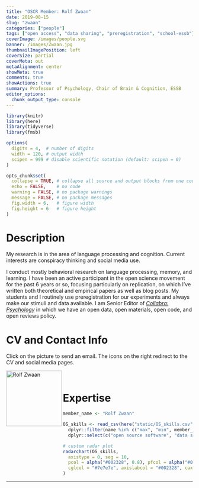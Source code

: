 ```yaml
---
title: "OSCR Member: Rolf Zwaan"
date: 2019-08-15
slug: "zwaan"
categories: ["people"]
tags: ["open access", "data sharing", "preregistration", "school-essb"] # top 3 categories + unique + school
coverImage: /images/people.svg
banner: /images/Zwaan.jpg
thumbnailImagePosition: left
coverSize: partial
coverMeta: out
metaAlignment: center
showMeta: true
comments: true
showActions: true
summary: Professor of Psychology, Chair of Brain & Cognition, ESSB
editor_options: 
  chunk_output_type: console
---
```


```r

library(knitr)
library(here)
library(tidyverse)
library(fmsb)

options(
  digits = 4,  # number of digits
  width = 120, # output width
  scipen = 999 # disable scientific notation (default: scipen = 0)
)

opts_chunk$set(
  collapse = TRUE, # collapse all source and output blocks from one code chunk into a single block
  echo = FALSE,    # no code
  warning = FALSE, # no package warnings
  message = FALSE, # no package messages
  fig.width = 6,   # figure width
  fig.height = 6   # figure height
)

```

# Description

My research is in the area of language processing and cognition. Current interests are conspiracy thinking and social media use.

I conduct mostly behavioral research on language processing, memory, and learning. I have been an active participant in the open science movement for the past 6 years or so, focusing particularly on replication, on which I've written both theoretical and empirical papers as well as blog posts. My students and I routinely use preregistration for our experiments and always make our stimuli and data available. I am Senior Editor of [_Collabra: Psychology_](https://www.collabra.org/) in which we have an open data, open materials, open code, and open reviews policy.

# CV and Contact Info

Click on the picture to send an email. The icons on the right redirect to the CV and social media pages.

<!-- EMAIL -->
<p>
  <a href="mailto:zwaan@essb.eur.nl">
  <img border="0" alt="Rolf Zwaan" src="/images/Zwaan.jpg" width="150" height="150" align="left">
  </a>
</p>

<!-- CV -->
<p align="center">
  <a href="https://www.eur.nl/people/rolf-zwaan" class="fa fa-file fa-2x" style="color:#00B969;">
  </a>
</p>

<!-- TWITTER -->
<p align="center">
  <a href="https://twitter.com/RolfZwaan" class="fa fa-twitter fa-2x">
  </a>
</p>

<!-- GOOGLE SCHOLAR -->
<p align="center">
  <a href="https://scholar.google.com/citations?user=ICnWlukAAAAJ&hl=nl
https://www.researchgate.net/profile/Rolf_Zwaan" class="ai ai-google-scholar fa-2x" style="color:#000000;">
  </a>
</p>

<BR>

# Expertise

```r

member_name <- "Rolf Zwaan"

OS_skills <- read_csv(here("static/OS_skills.csv")) %>%
  dplyr::filter(name %in% c("max", "min", member_name)) %>%
  dplyr::select(c("open source software", "data sharing", "data management", "reproducible analysis", "open access", "preregistration"))

# custom radar plot
radarchart(OS_skills,
  axistype = 0, seg = 10,
  pcol = alpha("#002328", 0.8), pfcol = alpha("#00B969", 0.6), plwd = 4, centerzero = TRUE, # polygon
  cglcol = "#7e7e7e", axislabcol = "#002328", caxislabels = seq(0, 10, 2), cglwd = 0.8 # grid
)

```

***


